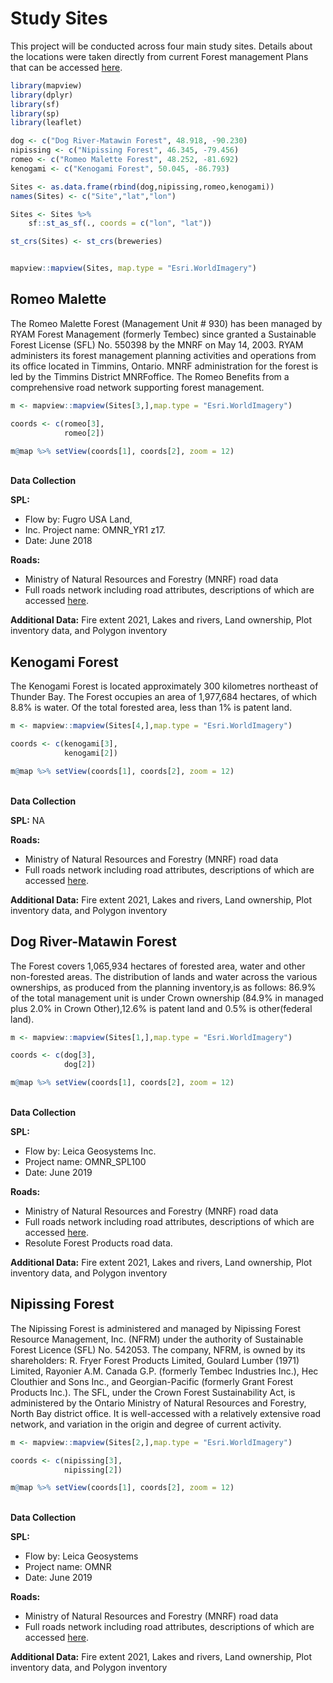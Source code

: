 # Study Sites {-#sites}

This project will be conducted across four main study sites. Details about the locations were taken directly from current Forest management Plans that can be accessed [here](https://nrip.mnr.gov.on.ca/s/fmp-online?language=en_US).

```r

library(mapview)
library(dplyr)
library(sf)
library(sp)
library(leaflet)

dog <- c("Dog River-Matawin Forest", 48.918, -90.230)
nipissing <- c("Nipissing Forest", 46.345, -79.456)
romeo <- c("Romeo Malette Forest", 48.252, -81.692)
kenogami <- c("Kenogami Forest", 50.045, -86.793)

Sites <- as.data.frame(rbind(dog,nipissing,romeo,kenogami))
names(Sites) <- c("Site","lat","lon")

Sites <- Sites %>%
    sf::st_as_sf(., coords = c("lon", "lat"))

st_crs(Sites) <- st_crs(breweries)


mapview::mapview(Sites, map.type = "Esri.WorldImagery")

```

## Romeo Malette {-#romeo}

The Romeo Malette Forest (Management Unit # 930) has been managed by RYAM Forest Management (formerly Tembec) since granted a Sustainable Forest License (SFL) No. 550398 by the MNRF on May 14, 2003. RYAM administers its forest management planning activities and operations from its office located in Timmins, Ontario.  MNRF administration for the forest is led by the Timmins District MNRFoffice. The Romeo Benefits from a comprehensive road network supporting forest management. 

```r

m <- mapview::mapview(Sites[3,],map.type = "Esri.WorldImagery")

coords <- c(romeo[3],
            romeo[2])

m@map %>% setView(coords[1], coords[2], zoom = 12)

```

<br>
**Data Collection**

**SPL:** 

* Flow by: Fugro USA Land, 
* Inc. Project name: OMNR_YR1 z17.
* Date: June 2018

**Roads:**

* Ministry of Natural Resources and Forestry (MNRF) road data 
* Full roads network including road attributes, descriptions of which are accessed [here](https://www.sdc.gov.on.ca/sites/MNRF-PublicDocs/EN/CMID/MNR%20Road%20Segment%20-%20Data%20Description.pdf).

**Additional Data:** Fire extent 2021, Lakes and rivers, Land ownership, Plot inventory data, and Polygon inventory


## Kenogami Forest {-#kenogami}

The Kenogami Forest is located approximately 300 kilometres northeast of Thunder Bay. The Forest occupies an area of 1,977,684 hectares, of which 8.8% is water. Of the total forested area, less than 1% is patent land.  

```r

m <- mapview::mapview(Sites[4,],map.type = "Esri.WorldImagery")

coords <- c(kenogami[3],
            kenogami[2])

m@map %>% setView(coords[1], coords[2], zoom = 12)

```

<br>
**Data Collection**

**SPL:** NA

**Roads:**

* Ministry of Natural Resources and Forestry (MNRF) road data 
* Full roads network including road attributes, descriptions of which are accessed [here](https://www.sdc.gov.on.ca/sites/MNRF-PublicDocs/EN/CMID/MNR%20Road%20Segment%20-%20Data%20Description.pdf).

**Additional Data:** Fire extent 2021, Lakes and rivers, Land ownership, Plot inventory data, and Polygon inventory

## Dog River-Matawin Forest {-#dog}

The Forest covers 1,065,934 hectares of forested area, water and other non-forested areas. The distribution of lands and water across the various ownerships, as produced from the planning inventory,is as follows: 86.9% of the total management unit is under Crown ownership (84.9% in managed plus 2.0% in Crown Other),12.6% is patent land and 0.5% is other(federal land). 

```r

m <- mapview::mapview(Sites[1,],map.type = "Esri.WorldImagery")

coords <- c(dog[3],
            dog[2])

m@map %>% setView(coords[1], coords[2], zoom = 12)
```

<br>
**Data Collection**

**SPL:**

* Flow by: Leica Geosystems Inc.
* Project name: OMNR_SPL100
* Date: June 2019

**Roads:**

* Ministry of Natural Resources and Forestry (MNRF) road data 
* Full roads network including road attributes, descriptions of which are accessed [here](https://www.sdc.gov.on.ca/sites/MNRF-PublicDocs/EN/CMID/MNR%20Road%20Segment%20-%20Data%20Description.pdf).
* Resolute Forest Products road data.


**Additional Data:** Fire extent 2021, Lakes and rivers, Land ownership, Plot inventory data, and Polygon inventory

## Nipissing Forest {-#nipissing}

The Nipissing Forest is administered and managed by Nipissing Forest Resource Management, Inc. (NFRM) under the authority of Sustainable Forest Licence (SFL) No. 542053. The company, NFRM, is owned by its shareholders: R. Fryer Forest Products Limited, Goulard Lumber (1971) Limited, Rayonier A.M. Canada G.P. (formerly Tembec Industries Inc.), Hec Clouthier and Sons Inc., and Georgian-Pacific (formerly Grant Forest Products Inc.).  The SFL, under the Crown Forest Sustainability Act, is administered by the Ontario Ministry of Natural Resources and Forestry, North Bay district office. It is well-accessed with a relatively extensive road network, and variation in the origin and degree of current activity.

```r


m <- mapview::mapview(Sites[2,],map.type = "Esri.WorldImagery")

coords <- c(nipissing[3],
            nipissing[2])

m@map %>% setView(coords[1], coords[2], zoom = 12)
```
<br>
**Data Collection**

**SPL:**

* Flow by: Leica Geosystems
* Project name: OMNR
* Date: June 2019

**Roads:**

* Ministry of Natural Resources and Forestry (MNRF) road data 
* Full roads network including road attributes, descriptions of which are accessed [here](https://www.sdc.gov.on.ca/sites/MNRF-PublicDocs/EN/CMID/MNR%20Road%20Segment%20-%20Data%20Description.pdf).

**Additional Data:** Fire extent 2021, Lakes and rivers, Land ownership, Plot inventory data, and Polygon inventory
